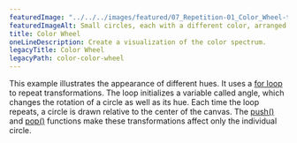 ---
featuredImage: "../../../images/featured/07_Repetition-01_Color_Wheel-thumbnail.png"
featuredImageAlt: Small circles, each with a different color, arranged in a circular path, displaying hues across the color spectrum.
title: Color Wheel
oneLineDescription: Create a visualization of the color spectrum.
legacyTitle: Color Wheel 
legacyPath: color-color-wheel
---

This example illustrates the appearance of different
hues. It uses a
<a href="/reference/p5/for/" target="_blank">for loop</a>
to repeat transformations. The loop initializes
a variable called angle, which changes the rotation of a circle as
well as its hue. Each time the loop repeats, a circle is drawn
relative to the center of the canvas. The
<a href="/reference/p5/push/" target="_blank">push()</a>
and <a href="/reference/p5/pop/" target="_blank">pop()</a>
functions make these transformations affect only the individual circle.